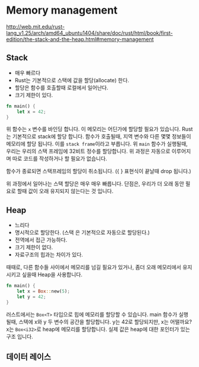 # Memory management

http://web.mit.edu/rust-lang_v1.25/arch/amd64_ubuntu1404/share/doc/rust/html/book/first-edition/the-stack-and-the-heap.html#memory-management

## Stack

- 매우 빠르다
- Rust는 기본적으로 스택에 값을 할당(allocate) 한다.
- 할당은 함수를 호출할때 로컬에서 일어난다.
- 크기 제한이 있다.

```rust
fn main() {
    let x = 42;
}
```

위 함수는 `x` 변수를 바인딩 합니다. 이 메모리는 어딘가에 할당할 필요가 있습니다. Rust는 기본적으로 stack에 할당 합니다.
함수가 호출될때, 지역 변수와 다른 몇몇 정보들이 메모리에 할당 됩니다. 이를 `stack frame`이라고 부릅니다.
위 `main` 함수가 실행될때, 우리는 우리의 스택 프레임에 32비트 정수를 할당합니다. 위 과정은 자동으로 이루어지며 따로 코드를 작성하거나 할 필요가 없습니다.

함수가 종료되면 스택프레임의 할당이 취소됩니다. ({ } 표현식이 끝날때 drop 됩니다.)

위 과정에서 일어나는 스택 할당은 매우 매우 빠릅니다.
단점은, 우리가 더 오래 동안 필요로 할때 값이 오래 유지되지 않는다는 것 입니다.

## Heap

- 느리다
- 명시적으로 할당한다. (스택 은 기본적으로 자동으로 할당된다.)
- 전역에서 접근 가능하다.
- 크기 제한이 없다.
- 자료구조의 힙과는 차이가 있다.

때때로, 다른 함수들 사이에서 메모리를 넘길 필요가 있거나, 좀더 오래 메모리에서 유지시키고 싶을때 Heap을 사용합니다.

```rust
fn main() {
    let x = Box::new(5);
    let y = 42;
}
```

러스트에서는 `Box<T>` 타입으로 힙에 메모리를 할당할 수 있습니다. main 함수가 실행될때, 스택에 x와 y 두 변수의 공간을 할당합니다.
y는 42로 할당되지만, x는 어떨까요? x는 `Box<i32>`로 heap에 메모리를 할당합니다. 실제 값은 heap에 대한 포인터가 있는 구조 입니다.

## 데이터 레이스
